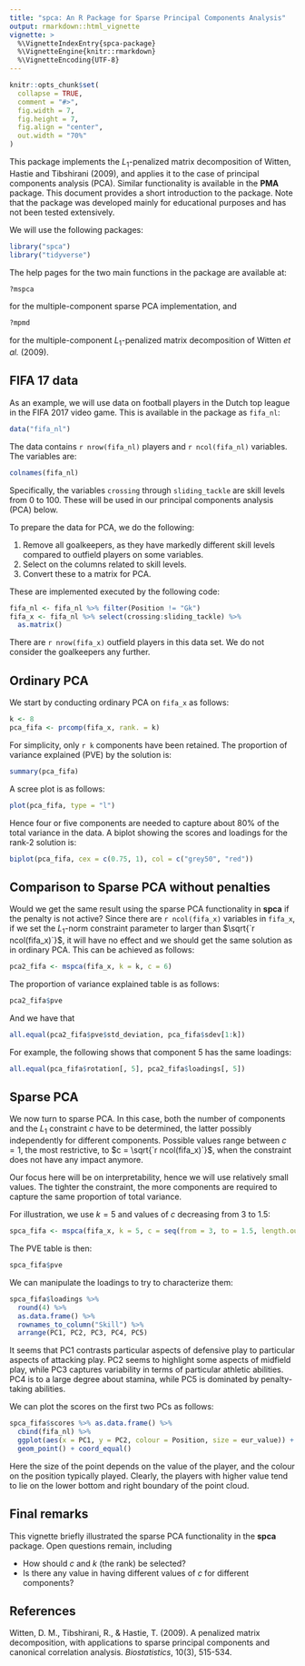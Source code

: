 ```yaml
---
title: "spca: An R Package for Sparse Principal Components Analysis"
output: rmarkdown::html_vignette
vignette: >
  %\VignetteIndexEntry{spca-package}
  %\VignetteEngine{knitr::rmarkdown}
  %\VignetteEncoding{UTF-8}
---
```


```r
knitr::opts_chunk$set(
  collapse = TRUE,
  comment = "#>",
  fig.width = 7, 
  fig.height = 7,
  fig.align = "center",
  out.width = "70%"
)
```
This package implements the $L_1$-penalized matrix decomposition of Witten, Hastie and Tibshirani (2009), and applies it
to the case of principal components analysis (PCA). Similar functionality is available in the **PMA** package. This document 
provides a short introduction to the package. Note that the package was developed mainly for educational purposes and has
not been tested extensively.

We will use the following packages:
```r
library("spca")
library("tidyverse")
```

The help pages for the two main functions in the package are available at:

```r
?mspca
```

for the multiple-component sparse PCA implementation, and 
```r
?mpmd
```

for the multiple-component $L_1$-penalized matrix decomposition of Witten *et al.* (2009).

## FIFA 17 data

As an example, we will use data on football players in the Dutch top league in the FIFA 2017 video game. This is available in the package as `fifa_nl`:

```r
data("fifa_nl")
```

The data contains `r nrow(fifa_nl)` players and `r ncol(fifa_nl)` variables. The variables are:

```r
colnames(fifa_nl)
```

Specifically, the variables `crossing` through `sliding_tackle` are skill levels from 0 to 100. These will be used in
our principal components analysis (PCA) below. 

To prepare the data for PCA, we do the following:

  1. Remove all goalkeepers, as they have markedly different skill levels compared to outfield players on some variables.
  2. Select on the columns related to skill levels.
  3. Convert these to a matrix for PCA.
  
These are implemented executed by the following code:
```r
fifa_nl <- fifa_nl %>% filter(Position != "Gk")
fifa_x <- fifa_nl %>% select(crossing:sliding_tackle) %>% 
  as.matrix()
```

There are `r nrow(fifa_x)` outfield players in this data set. We do not consider the goalkeepers any further.

## Ordinary PCA

We start by conducting ordinary PCA on `fifa_x` as follows:

```r
k <- 8
pca_fifa <- prcomp(fifa_x, rank. = k)
```

For simplicity, only `r k` components have been retained. The proportion of variance explained (PVE) by the solution is:
```r
summary(pca_fifa)
```

A scree plot is as follows:
```r
plot(pca_fifa, type = "l")
```

Hence four or five components are needed to capture about 80% of the total variance in the data. A biplot showing the scores and loadings for the rank-2 solution is:

```r
biplot(pca_fifa, cex = c(0.75, 1), col = c("grey50", "red"))
```

## Comparison to Sparse PCA without penalties

Would we get the same result using the sparse PCA functionality in **spca** if the penalty is not active? Since there are `r ncol(fifa_x)` variables in `fifa_x`, if we set the $L_1$-norm constraint parameter to larger than $\sqrt{`r ncol(fifa_x)`}$, it will have no effect and we should get the same solution as in ordinary PCA. This can be achieved as follows:

```r
pca2_fifa <- mspca(fifa_x, k = k, c = 6)
```

The proportion of variance explained table is as follows:
```r
pca2_fifa$pve
```

And we have that 
```r
all.equal(pca2_fifa$pve$std_deviation, pca_fifa$sdev[1:k])
```

For example, the following shows that component 5 has the same loadings:
```r
all.equal(pca_fifa$rotation[, 5], pca2_fifa$loadings[, 5])
```

## Sparse PCA

We now turn to sparse PCA. In this case, both the number of components and the $L_1$ constraint $c$
have to be determined, the latter possibly independently for different components. Possible values range
between $c = 1$, the most restrictive, to $c = \sqrt{`r ncol(fifa_x)`}$, when the constraint does not have any impact anymore.

Our focus here will be on interpretability, hence we will use relatively small values. The tighter the constraint, the more components are required to capture the same proportion of total variance.

For illustration, we use $k = 5$ and values of $c$ decreasing from 3 to 1.5:

```r
spca_fifa <- mspca(fifa_x, k = 5, c = seq(from = 3, to = 1.5, length.out = 5))
```

The PVE table is then:
```r
spca_fifa$pve
```

We can manipulate the loadings to try to characterize them:

```r
spca_fifa$loadings %>% 
  round(4) %>% 
  as.data.frame() %>% 
  rownames_to_column("Skill") %>% 
  arrange(PC1, PC2, PC3, PC4, PC5) 
```

It seems that PC1 contrasts particular aspects of defensive play to particular aspects of attacking play. PC2 seems to highlight some aspects of midfield play, while PC3 captures variability in terms of particular athletic abilities. PC4 is to a large degree about stamina, while PC5 is dominated by penalty-taking abilities.

We can plot the scores on the first two PCs as follows:

```r
spca_fifa$scores %>% as.data.frame() %>% 
  cbind(fifa_nl) %>% 
  ggplot(aes(x = PC1, y = PC2, colour = Position, size = eur_value)) +
  geom_point() + coord_equal()
```

Here the size of the point depends on the value of the player, and the colour on the position typically played. Clearly, the players with higher value tend to lie on the lower bottom and right boundary of the point cloud. 

## Final remarks

This vignette briefly illustrated the sparse PCA functionality in the **spca** package. Open questions remain, including

* How should $c$ and $k$ (the rank) be selected?
* Is there any value in having different values of $c$ for different components?

## References

Witten, D. M., Tibshirani, R., & Hastie, T. (2009). A penalized matrix decomposition, with applications to 
sparse principal components and canonical correlation analysis. *Biostatistics*, 10(3), 515-534.
